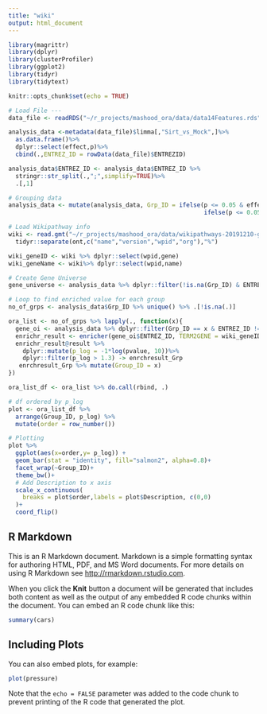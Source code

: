 ```yaml
---
title: "wiki"
output: html_document
---
```


```r
library(magrittr)
library(dplyr)
library(clusterProfiler)
library(ggplot2)
library(tidyr)
library(tidytext)

knitr::opts_chunk$set(echo = TRUE)
```

```r
# Load File ---
data_file <- readRDS("~/r_projects/mashood_ora/data/data14Features.rds")

analysis_data <-metadata(data_file)$limma[,"Sirt_vs_Mock",]%>%
  as.data.frame()%>%
  dplyr::select(effect,p)%>%
  cbind(.,ENTREZ_ID = rowData(data_file)$ENTREZID)

analysis_data$ENTREZ_ID <- analysis_data$ENTREZ_ID %>%
  stringr::str_split(.,";",simplify=TRUE)%>%
  .[,1]

# Grouping data 
analysis_data <- mutate(analysis_data, Grp_ID = ifelse(p <= 0.05 & effect <= 0,1,
                                                       ifelse(p <= 0.05 & effect >= 0,2,3)))

```

```r
# Load Wikipathway info
wiki <- read.gmt("~/r_projects/mashood_ora/data/wikipathways-20191210-gmt-Mus_musculus.gmt")%>%
  tidyr::separate(ont,c("name","version","wpid","org"),"%")

wiki_geneID <- wiki %>% dplyr::select(wpid,gene)
wiki_geneName <- wiki%>% dplyr::select(wpid,name)

```

```r
# Create Gene Universe 
gene_universe <- analysis_data %>% dplyr::filter(!is.na(Grp_ID) & ENTREZ_ID != "" )

# Loop to find enriched value for each group 
no_of_grps <- analysis_data$Grp_ID %>% unique() %>% .[!is.na(.)]

ora_list <- no_of_grps %>% lapply(., function(x){
  gene_oi <- analysis_data %>% dplyr::filter(Grp_ID == x & ENTREZ_ID != "")
  enrichr_result <- enricher(gene_oi$ENTREZ_ID, TERM2GENE = wiki_geneID,TERM2NAME = wiki_geneName,universe = gene_universe$ENTREZ_ID)
  enrichr_result@result %>%
    dplyr::mutate(p_log = -1*log(pvalue, 10))%>%
    dplyr::filter(p_log > 1.3) -> enrchresult_Grp
   enrchresult_Grp %>% mutate(Group_ID = x)
})

ora_list_df <- ora_list %>% do.call(rbind, .)

```

```r
# df ordered by p_log
plot <- ora_list_df %>%
  arrange(Group_ID, p_log) %>%
  mutate(order = row_number())

# Plotting 
plot %>%
  ggplot(aes(x=order,y= p_log)) +
  geom_bar(stat = "identity", fill="salmon2", alpha=0.8)+
  facet_wrap(~Group_ID)+
  theme_bw()+
  # Add Description to x axis
  scale_x_continuous(
    breaks = plot$order,labels = plot$Description, c(0,0)
  )+
  coord_flip()

```



## R Markdown

This is an R Markdown document. Markdown is a simple formatting syntax for authoring HTML, PDF, and MS Word documents. For more details on using R Markdown see <http://rmarkdown.rstudio.com>.

When you click the **Knit** button a document will be generated that includes both content as well as the output of any embedded R code chunks within the document. You can embed an R code chunk like this:

```r
summary(cars)
```

## Including Plots

You can also embed plots, for example:

```r
plot(pressure)
```

Note that the `echo = FALSE` parameter was added to the code chunk to prevent printing of the R code that generated the plot.
